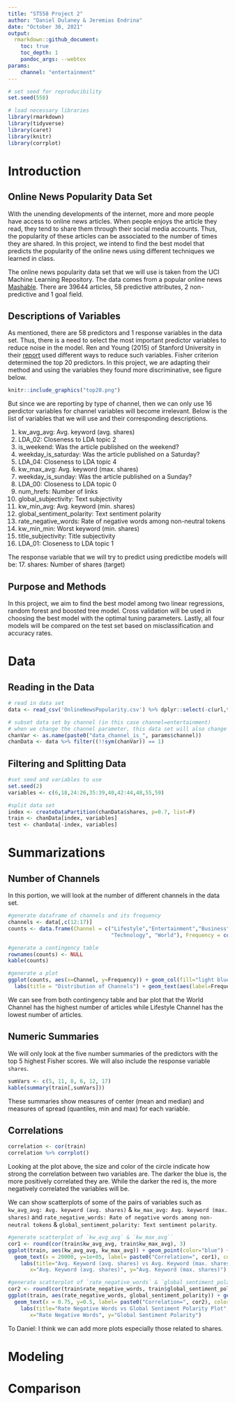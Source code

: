 ```yaml
---
title: "ST558 Project 2"
author: "Daniel Dulaney & Jeremias Endrina"
date: "October 30, 2021"
output: 
  rmarkdown::github_document:
    toc: true
    toc_depth: 1
    pandoc_args: --webtex
params:  
    channel: "entertainment"
---
```


```r
# set seed for reproducibility
set.seed(558)

# load necessary libraries
library(rmarkdown)
library(tidyverse)
library(caret)
library(knitr)
library(corrplot)
```  

# Introduction  

## Online News Popularity Data Set  
With the unending developments of the internet, more and more people have access to online news articles. When people enjoys the article they read, they tend to share them through their social media accounts. Thus, the popularity of these articles can be associated to the number of times they are shared. In this project, we intend to find the best model that predicts the popularity of the online news using different techniques we learned in class.  

The online news popularity data set that we will use is taken from the UCI Machine Learning Repository. The data comes from a popular online news [Mashable]('www.mashable.com'). There are 39644 articles, 58 predictive attributes, 2 non-predictive and 1 goal field.


## Descriptions of Variables  
As mentioned, there are 58 predictors and 1 response variables in the data set. Thus, there is a need to select the most important predictor variables to reduce noise in the model. Ren and Young (2015) of Stanford University in their [report]('http://cs229.stanford.edu/proj2015/328_report.pdf') used different ways to reduce such variables. Fisher criterion determined the top 20 predictors. In this project, we are adapting their method and using the variables they found more discriminative, see figure below.  

```r
knitr::include_graphics("top20.png")
```   

But since we are reporting by type of channel, then we can only use 16 perdictor variables for channel variables will become irrelevant. Below is the list of variables that we will use and their corresponding descriptions.  

1. kw_avg_avg: Avg. keyword (avg. shares)  
2. LDA_02: Closeness to LDA topic 2  
3. is_weekend: Was the article published on the weekend?  
4. weekday_is_saturday: Was the article published on a Saturday?  
5. LDA_04: Closeness to LDA topic 4  
6. kw_max_avg: Avg. keyword (max. shares)  
7. weekday_is_sunday: Was the article published on a Sunday?  
8. LDA_00: Closeness to LDA topic 0  
9. num_hrefs: Number of links  
10. global_subjectivity: Text subjectivity  
11. kw_min_avg: Avg. keyword (min. shares)  
12. global_sentiment_polarity: Text sentiment polarity  
13. rate_negative_words: Rate of negative words among non-neutral tokens  
14. kw_min_min: Worst keyword (min. shares)  
15. title_subjectivity: Title subjectivity  
16. LDA_01: Closeness to LDA topic 1  

The response variable that we will try to predict using predictibe models will be:
17. shares: Number of shares (target)  


## Purpose and Methods  

In this project, we aim to find the best model among two linear regressions, random forest and  boosted tree model. Cross validation will be used in choosing the best model with the optimal tuning parameters. Lastly, all four models will be compared on the test set based on misclassification and accuracy rates.  


# Data  
## Reading in the Data  
```r
# read in data set
data <- read_csv('OnlineNewsPopularity.csv') %>% dplyr::select(-c(url,timedelta))

# subset data set by channel (in this case channel=entertainment)
# when we change the channel parameter, this data set will also change
chanVar <- as.name(paste0("data_channel_is_", params$channel))
chanData <- data %>% filter((!!sym(chanVar)) == 1)
```

## Filtering and Splitting Data
```r
#set seed and variables to use
set.seed(2)
variables <- c(6,18,24:26,35:39,40,42:44,48,55,59)

#split data set
index <- createDataPartition(chanData$shares, p=0.7, list=F)
train <- chanData[index, variables]
test <- chanData[-index, variables]

```

# Summarizations  

## Number of Channels
In this portion, we will look at the number of different channels in the data set.
```r
#generate dataframe of channels and its frequency
channels <- data[,c(12:17)]
counts <- data.frame(Channel = c("Lifestyle","Entertainment","Business","Social Media",
                                 "Technology", "World"), Frequency = colSums(channels))

#generate a contingency table
rownames(counts) <- NULL
kable(counts)

#generate a plot 
ggplot(counts, aes(x=Channel, y=Frequency)) + geom_col(fill="light blue") + 
  labs(title = "Distribution of Channels") + geom_text(aes(label=Frequency))


```
We can see from both contingency table and bar plot that the World Channel has the highest number of articles while Lifestyle Channel has the lowest number of articles.


## Numeric Summaries
We will only look at the five number summaries of the predictors with the top 5 highest Fisher scores. We will also include the response variable `shares`.
```r
sumVars <- c(5, 11, 8, 6, 12, 17)
kable(summary(train[,sumVars]))
```
These summaries show measures of center (mean and median) and measures of spread (quantiles, min and max) for each variable.

## Correlations
```r
correlation <- cor(train)
correlation %>% corrplot()
```
Looking at the plot above, the size and color of the circle indicate how strong the correlation between two variables are. The darker the blue is, the more positively correlated they are. While the darker the red is, the more negatively correlated the variables will be.

We can show scatterplots of some of the pairs of variables such as `kw_avg_avg: Avg. keyword (avg. shares)` & `kw_max_avg: Avg. keyword (max. shares)` and  `rate_negative_words: Rate of negative words among non-neutral tokens` & `global_sentiment_polarity: Text sentiment polarity`.  
```r
#generate scatterplot of `kw_avg_avg` & `kw_max_avg``
cor1 <- round(cor(train$kw_avg_avg, train$kw_max_avg), 3)
ggplot(train, aes(kw_avg_avg, kw_max_avg)) + geom_point(color="blue") +
  geom_text(x = 20000, y=1e+05, label= paste0("Correlation=", cor1), color="red") +
    labs(title="Avg. Keyword (avg. shares) vs Avg. Keyword (max. shares) Plot",
       x="Avg. Keyword (avg. shares)", y="Avg. Keyword (max. shares)") 

#generate scatterplot of `rate_negative_words` & `global_sentiment_polarity`
cor2 <- round(cor(train$rate_negative_words, train$global_sentiment_polarity), 3)
ggplot(train, aes(rate_negative_words, global_sentiment_polarity)) + geom_point(color="blue") +
  geom_text(x = 0.75, y=0.5, label= paste0("Correlation=", cor2), color="red") +
    labs(title="Rate Negative Words vs Global Sentiment Polarity Plot",
       x="Rate Negative Words", y="Global Sentiment Polarity") 
```

To Daniel: I think we can add more plots especially those related to shares.


# Modeling  


# Comparison  



